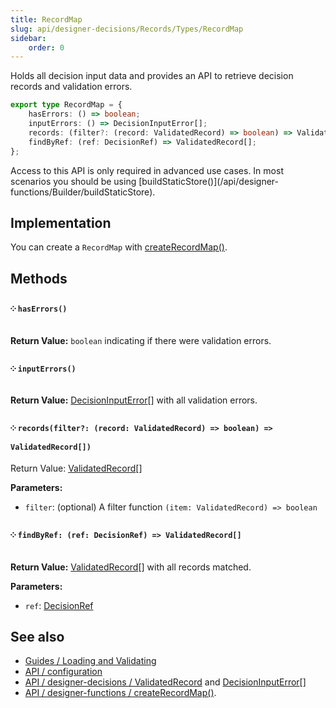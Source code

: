 ```yaml
---
title: RecordMap
slug: api/designer-decisions/Records/Types/RecordMap
sidebar:
    order: 0
---
```



Holds all decision input data and provides an API to retrieve decision records and validation errors.

```ts
export type RecordMap = {
    hasErrors: () => boolean;
    inputErrors: () => DecisionInputError[];
    records: (filter?: (record: ValidatedRecord) => boolean) => ValidatedRecord[];
    findByRef: (ref: DecisionRef) => ValidatedRecord[];
};
```

<Aside type="tip" title="Advanced API">
    Access to this API is only required in advanced use cases. In most scenarios you should be using
    [buildStaticStore()](/api/designer-functions/Builder/buildStaticStore).
</Aside>

## Implementation

You can create a `RecordMap` with [createRecordMap()](/api/designer-functions/Records/createRecordMap).

## Methods

#### ༶ `hasErrors()`

**Return Value:** `boolean` indicating if there were validation errors.

#### ༶ `inputErrors()`

**Return Value:** [DecisionInputError](/api/designer-decisions/Inputs/Types/DecisionInputError)[] with all validation errors.

#### ༶ `records(filter?: (record: ValidatedRecord) => boolean) => ValidatedRecord[])`

Return Value: [ValidatedRecord](/api/designer-decisions/Inputs/Types/ValidatedRecord)[]

**Parameters:**

-   `filter`: (optional) A filter function `(item: ValidatedRecord) => boolean`

#### ༶ `findByRef: (ref: DecisionRef) => ValidatedRecord[]`

**Return Value:** [ValidatedRecord](/api/designer-decisions/Inputs/Types/ValidatedRecord)[] with all records matched.

**Parameters:**

-   `ref`: [DecisionRef](/api/designer-decisions/Decisions/Types/DecisionRef)

## See also

-   [Guides / Loading and Validating](/guides/loading-and-validating-design-decisions/)
-   [API / configuration](/api/configuration)
-   [API / designer-decisions / ValidatedRecord](/api/designer-decisions/Inputs/Types/ValidatedRecord) and [DecisionInputError](/api/designer-decisions/Inputs/Types/DecisionInputError)[]
-   [API / designer-functions / createRecordMap()](/api/designer-functions/Records/createRecordMap).
